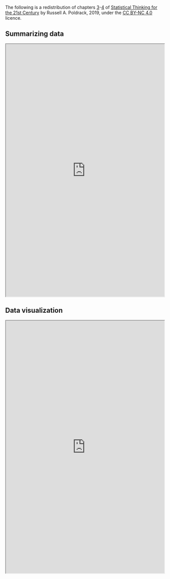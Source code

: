The following is a redistribution of chapters [3](https://statsthinking21.github.io/statsthinking21-core-site/summarizing-data.html)-[4](https://statsthinking21.github.io/statsthinking21-core-site/data-visualization.html) of [Statistical Thinking for the 21st Century](https://statsthinking21.github.io/statsthinking21-core-site/index.html) by Russell A. Poldrack, 2019, under the [CC BY-NC 4.0](https://creativecommons.org/licenses/by-nc/4.0/) licence.

## Summarizing data
<iframe src="https://statsthinking21.github.io/statsthinking21-core-site/summarizing-data.html" name="Summarizing data" title="Summarizing data" height="800px" width="100%"></iframe>

## Data visualization
<iframe src="https://statsthinking21.github.io/statsthinking21-core-site/data-visualization.html" name="Data visualization" title="Data visualization"  height="800px" width="100%"></iframe>


